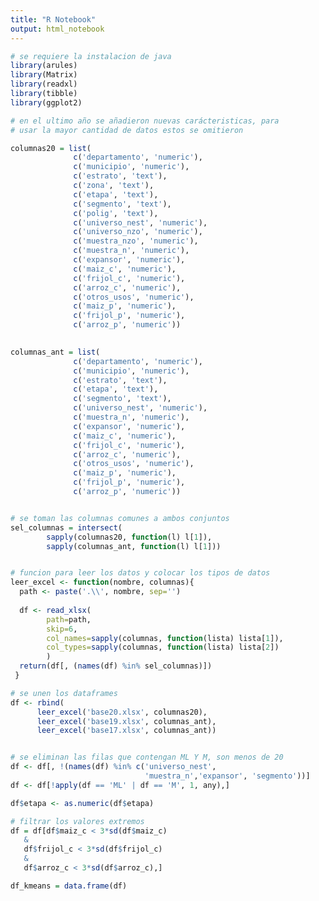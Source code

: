 ```yaml
---
title: "R Notebook"
output: html_notebook
---
```


```r
# se requiere la instalacion de java
library(arules)
library(Matrix)
library(readxl)
library(tibble)
library(ggplot2)
```

```r
# en el ultimo año se añadieron nuevas carácteristicas, para
# usar la mayor cantidad de datos estos se omitieron

columnas20 = list(
              c('departamento', 'numeric'),	
              c('municipio', 'numeric'),	
              c('estrato', 'text'),	
              c('zona',	'text'),	
              c('etapa', 'text'),	
              c('segmento', 'text'),	
              c('polig', 'text'),	
              c('universo_nest', 'numeric'),	
              c('universo_nzo', 'numeric'),	
              c('muestra_nzo', 'numeric'),	
              c('muestra_n', 'numeric'),	
              c('expansor', 'numeric'),	
              c('maiz_c', 'numeric'),	
              c('frijol_c',	'numeric'),	
              c('arroz_c', 'numeric'),	
              c('otros_usos', 'numeric'),	
              c('maiz_p', 'numeric'),	
              c('frijol_p', 'numeric'),	
              c('arroz_p', 'numeric'))
  

columnas_ant = list(
              c('departamento', 'numeric'),	
              c('municipio', 'numeric'),	
              c('estrato', 'text'),	
              c('etapa', 'text'),	
              c('segmento', 'text'),	
              c('universo_nest', 'numeric'),	
              c('muestra_n', 'numeric'),	
              c('expansor', 'numeric'),	
              c('maiz_c', 'numeric'),	
              c('frijol_c',	'numeric'),	
              c('arroz_c', 'numeric'),	
              c('otros_usos', 'numeric'),	
              c('maiz_p', 'numeric'),	
              c('frijol_p', 'numeric'),	
              c('arroz_p', 'numeric'))


# se toman las columnas comunes a ambos conjuntos
sel_columnas = intersect(
        sapply(columnas20, function(l) l[1]),
        sapply(columnas_ant, function(l) l[1]))


# funcion para leer los datos y colocar los tipos de datos
leer_excel <- function(nombre, columnas){
  path <- paste('.\\', nombre, sep='')
  
  df <- read_xlsx(
        path=path,
        skip=6,
        col_names=sapply(columnas, function(lista) lista[1]),
        col_types=sapply(columnas, function(lista) lista[2])
        )
  return(df[, (names(df) %in% sel_columnas)])
 }


```

```r
# se unen los dataframes
df <- rbind(
      leer_excel('base20.xlsx', columnas20),
      leer_excel('base19.xlsx', columnas_ant),
      leer_excel('base17.xlsx', columnas_ant))


# se eliminan las filas que contengan ML Y M, son menos de 20
df <- df[, !(names(df) %in% c('universo_nest',
                              'muestra_n','expansor', 'segmento'))]
df <- df[!apply(df == 'ML' | df == 'M', 1, any),]

df$etapa <- as.numeric(df$etapa)
```

```r
# filtrar los valores extremos
df = df[df$maiz_c < 3*sd(df$maiz_c)
   &
   df$frijol_c < 3*sd(df$frijol_c)
   &
   df$arroz_c < 3*sd(df$arroz_c),]

df_kmeans = data.frame(df)
```

```r


```

```r


```

```r

```

```r

```

```r

```

```r

```
